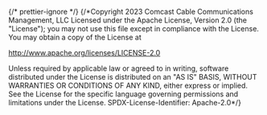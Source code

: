﻿{/* prettier-ignore */}
{/*Copyright 2023 Comcast Cable Communications Management, LLC
Licensed under the Apache License, Version 2.0 (the "License");
you may not use this file except in compliance with the License.
You may obtain a copy of the License at

http://www.apache.org/licenses/LICENSE-2.0

Unless required by applicable law or agreed to in writing, software
distributed under the License is distributed on an "AS IS" BASIS,
WITHOUT WARRANTIES OR CONDITIONS OF ANY KIND, either express or implied.
See the License for the specific language governing permissions and
limitations under the License.
SPDX-License-Identifier: Apache-2.0\*/}


<Meta of={CardTitleStories} />

<Title />

Component shows title and description within a card.

## Source

https://github.com/rdkcentral/Lightning-UI-Components/blob/develop/packages/%40lightningjs/ui-components/src/components/Card/CardTitle.js

## Usage

`CardTitle` can display both a title and a description if a title and description are passed in.
`CardTitle` extends [Card](?path=/docs/tiles-cards-card--card)

```js
import { CardTitle } from '@lightningjs/ui-components';

class Basic extends lng.Component {
  static _template() {
    return {
      Card: {
        type: CardTitle,
        title: 'CardTitle',
        description: 'Description for the Card Title',
        details: 'Details'
      }
    };
  }
}
```

## API

### Properties

| name        | type   | required | default   | description |
| ----------- | ------ | -------- | --------- | ----------- |
| description | string | false    | undefined | description |
| details     | string | false    | undefined | details     |

### Style Properties

| name                      | type             | description                        |
| ------------------------- | ---------------- | ---------------------------------- |
| descriptionTextProperties | string \| object | text style of the description text |
| detailsTextProperties     | string \| object | text style of the details text     |
